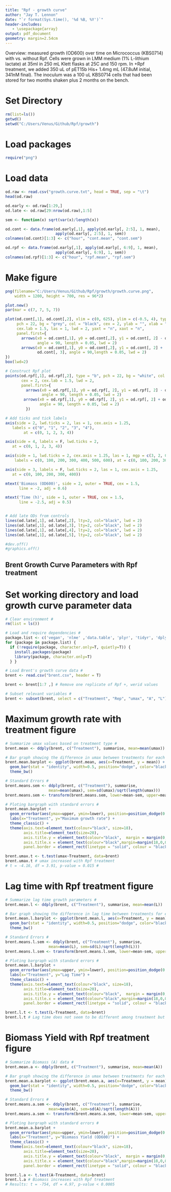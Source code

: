 ```yaml
---
title: "Rpf - growth curve"
author: "Jay T. Lennon"
date: "`r format(Sys.time(), '%d %B, %Y')`"
header-includes:
   - \usepackage{array}
output: pdf_document
geometry: margin=2.54cm
---
```


Overview: measured growth (OD600) over time on Micrococcus (KBS0714) with vs. without Rpf. Cells were grown in LMM medium (1% L-lithium lactate) at 35ml in 250 mL Klett flasks at 25C and 150 rpm. In +Rpf treatment, we added 350 uL of pET15b His+ 1.4mg mL (47.8uM initial, 341nM final). The inoculum was a 100 uL KBS0714 cells that had been stored for two months shaken plus 2 months on the bench.

# Set Directory
```r
rm(list=ls())
getwd()
setwd("C:/Users/Venus/Github/Rpf/growth")
```

# Load packages
```r
require("png")
```

# Load data
```r
od.raw <- read.csv("growth.curve.txt", head = TRUE, sep = "\t")
head(od.raw)

od.early <- od.raw[1:29,]
od.late <- od.raw[29:nrow(od.raw),1:5]

sem <- function(x) sqrt(var(x)/length(x))

od.cont <- data.frame(od.early[,1], apply(od.early[, 2:5], 1, mean), 
                      apply(od.early[, 2:5], 1, sem))
colnames(od.cont)[1:3] <- c("hour", "cont.mean", "cont.sem")

od.rpf <- data.frame(od.early[,1], apply(od.early[, 6:9], 1, mean), 
                      apply(od.early[, 6:9], 1, sem))
colnames(od.rpf)[1:3] <- c("hour", "rpf.mean", "rpf.sem")
```

# Make figure
```r
png(filename="C:/Users/Venus/Github/Rpf/growth/growth.curve.png",
    width = 1200, height = 700, res = 96*2)

plot.new()
par(mar = c(7, 7, 5, 7))

plot(od.cont[,1], od.cont[,2], xlim = c(0, 625), ylim = c(-0.5, 4), type = "b", 
     pch = 22, bg = "grey", col = "black", cex = 2, ylab = "", xlab = "", 
     cex.lab = 1.5, las = 1, lwd = 2, yaxt = "n", xaxt = "n",
     panel.first={
       arrows(x0 = od.cont[,1], y0 = od.cont[,2], y1 = od.cont[, 2] - od.cont[, 3],
              angle = 90, length = 0.05, lwd = 2)
       arrows(x0 = od.cont[,1], y0 = od.cont[,2], y1 = od.cont[, 2] + 
              od.cont[, 3], angle = 90,length = 0.05, lwd = 2)
})
box(lwd=2)

# Construct Rpf plot
points(od.rpf[,1], od.rpf[,2], type = "b", pch = 22, bg = "white", col = "black",
       cex = 2, cex.lab = 1.5, lwd = 2,
       panel.first={
         arrows(x0 = od.rpf[,1], y0 = od.rpf[, 2], y1 = od.rpf[, 2] - od.rpf[, 3], 
                angle = 90, length = 0.05, lwd = 2)
        arrows(x0 = od.rpf[,1], y0 = od.rpf[, 2], y1 = od.rpf[, 2] + od.rpf[, 3], 
               angle = 90, length = 0.05, lwd = 2)
         })

# Add ticks and tick labels
axis(side = 2, lwd.ticks = 2, las = 1, cex.axis = 1.25, 
   labels = c("0", "1", "2", "3", "4"), 
        at = c(0, 1, 2, 3, 4))

axis(side = 4, labels = F, lwd.ticks = 2, 
   at = c(0, 1, 2, 3, 4))

axis(side = 1, lwd.ticks = 2, cex.axis = 1.25, las = 1, mgp = c(3, 2, 0),
    labels = c(0, 100, 200, 300, 400, 500, 600), at = c(0, 100, 200, 300, 400, 500, 600))

axis(side = 3, labels = F, lwd.ticks = 2, las = 1, cex.axis = 1.25, 
   at = c(0, 100, 200, 300, 400))

mtext('Biomass (OD600)', side = 2, outer = TRUE, cex = 1.5, 
      line = -2, adj = 0.6)

mtext('Time (h)', side = 1, outer = TRUE, cex = 1.5, 
      line = -2.5, adj = 0.5)


# Add late ODs from controls
lines(od.late[,1], od.late[,2], lty=2, col="black", lwd = 2)
lines(od.late[,1], od.late[,3], lty=2, col="black", lwd = 2)
lines(od.late[,1], od.late[,4], lty=2, col="black", lwd = 2)
lines(od.late[,1], od.late[,5], lty=2, col="black", lwd = 2)

#dev.off()
#graphics.off()
```


## Brent Growth Curve Parameters with Rpf treatment ##

# Set working directory and load growth curve parameter data # 

```r
# Clear environment # 
rm(list = ls())

# Load and require dependencies # 
package.list <- c('vegan', 'nlme' ,'data.table', 'plyr', 'tidyr', 'dplyr', 'reshape', 'reshape2', 'ggplot2') 
for (package in package.list) {
  if (!require(package, character.only=T, quietly=T)) { 
    install.packages(package)
    library(package, character.only=T)
  } }

# Load Brent's growth curve data # 
brent <- read.csv("brent.csv", header = T)

brent <- brent[1:7 ,] # Remove one replicate of Rpf +, werid values 

# Subset relevant variables # 
brent <- subset(brent, select = c("Treatment", "Rep", "umax", "A", "L"))
```

# Maximum growth rate with treatment figure # 

```r
# Summarize umax values based on treatment type # 
brent.mean <- ddply(brent, c("Treatment"), summarise, mean=mean(umax))

# Bar graph showing the difference in umax between treatments for each strain # 
brent.mean.barplot <- ggplot(brent.mean, aes(x=Treatment, y = mean)) + 
  geom_bar(stat = "identity", width=0.5, position="dodge", color="black", size=1.25, fill="white") +
  theme_bw()  

# Standard Errors # 
brent.means.sem <- ddply(brent, c("Treatment"), summarise,
                   mean=mean(umax), sem=sd(umax)/sqrt(length(umax)))
brent.means.sem <- transform(brent.means.sem, lower=mean-sem, upper=mean+sem)

# Ploting bargraph with standard errors # 
brent.mean.barplot + 
  geom_errorbar(aes(ymax=upper, ymin=lower), position=position_dodge(0.9), width=0.15, data=brent.means.sem)  +
  labs(x="Treatment", y="Maximum growth rate") +
  theme_classic() +
  theme(axis.text=element_text(colour="black", size=18),
        axis.title=element_text(size=20),
        axis.title.y = element_text(colour="black",  margin = margin(0,25,0,0)),
        axis.title.x = element_text(colour="black",margin=margin(18,0,0,0)),
        panel.border = element_rect(linetype = "solid", colour = "black", size=2, fill=NA))

brent.umax.t <- t.test(umax~Treatment, data=brent)
brent.umax.t # umax increased with Rpf treatment 
# t = -4.16, df = 3.91, p-value = 0.015 # 

```

# Lag time with Rpf treatment figure #

```r
# Summarize lag time growth parameters # 
brent.mean.l <- ddply(brent, c("Treatment"), summarise, mean=mean(L))

# Bar graph showing the difference in lag time between treatments for each strain # 
brent.mean.l.barplot <- ggplot(brent.mean.l, aes(x=Treatment, y = mean)) + 
  geom_bar(stat = "identity", width=0.5, position="dodge", color="black", size=1.25, fill="white") +
  theme_bw()  

# Standard Errors # 
brent.means.l.sem <- ddply(brent, c("Treatment"), summarise,
                   mean=mean(L), sem=sd(L)/sqrt(length(L)))
brent.means.l.sem <- transform(brent.means.l.sem, lower=mean-sem, upper=mean+sem)

# Ploting bargraph with standard errors # 
brent.mean.l.barplot + 
  geom_errorbar(aes(ymax=upper, ymin=lower), position=position_dodge(0.9), width=0.15, data=brent.means.l.sem)  +
  labs(x="Treatment", y="Lag Time") +
  theme_classic() +
  theme(axis.text=element_text(colour="black", size=18),
        axis.title=element_text(size=20),
        axis.title.y = element_text(colour="black",  margin = margin(0,25,0,0)),
        axis.title.x = element_text(colour="black",margin=margin(18,0,0,0)),
        panel.border = element_rect(linetype = "solid", colour = "black", size=2, fill=NA))

brent.l.t <- t.test(L~Treatment, data=brent)
brent.l.t # Lag time does not seem to be different among treatment but that doesn't make sense 
```


# Biomass Yield with Rpf treatment figure #

```r
# Summarize Biomass (A) data # 
brent.mean.a <- ddply(brent, c("Treatment"), summarise, mean=mean(A))

# Bar graph showing the difference in umax between treatments for each strain # 
brent.mean.a.barplot <- ggplot(brent.mean.a, aes(x=Treatment, y = mean)) + 
  geom_bar(stat = "identity", width=0.5, position="dodge", color="black", size=1.25, fill="white") +
  theme_bw()  

# Standard Errors # 
brent.means.a.sem <- ddply(brent, c("Treatment"), summarise,
                   mean=mean(A), sem=sd(A)/sqrt(length(A)))
brent.means.a.sem <- transform(brent.means.a.sem, lower=mean-sem, upper=mean+sem)

# Ploting bargraph with standard errors # 
brent.mean.a.barplot + 
  geom_errorbar(aes(ymax=upper, ymin=lower), position=position_dodge(0.9), width=0.15, data=brent.means.a.sem)  +
  labs(x="Treatment", y="Biomass Yield (OD600)") +
  theme_classic() +
  theme(axis.text=element_text(colour="black", size=18),
        axis.title=element_text(size=20), 
        axis.title.y = element_text(colour="black",  margin = margin(0,25,0,0)),
        axis.title.x = element_text(colour="black",margin=margin(18,0,0,0)),
        panel.border = element_rect(linetype = "solid", colour = "black", size=2, fill=NA))

brent.l.a <- t.test(A~Treatment, data=brent)
brent.l.a # Biomass increases with Rpf treatment 
# Results: t = -754, df = 4.97, p-value < 0.0005

```



